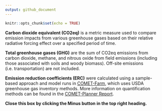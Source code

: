 ```yaml
---
output: github_document
---
```


```r
knitr::opts_chunk$set(echo = TRUE)
```

**Carbon dioxide equivalent (CO2eq)** is a metric measure used to compare emission impacts from various greenhouse gases based on their relative radiative forcing effect over a specified period of time.

**Total greenhouse gases (GHG)** are the sum of CO2eq emissions from carbon dioxide, methane, and nitrous oxide from field emissions (including those associated with soils and woody biomass). Off-site emissions (i.e. transportation) are not included.

**Emission reduction coefficients (ERC)** were calculated using a sample-based approach and model runs in <a href="http://comet-farm.com/" target="_blank"> COMET-Farm</a>, which uses USDA greenhouse gas inventory methods. More information on quantification methods can be found in the <a href="https://planner-prod2-dot-comet-201514.appspot.com/static/media/COMET-Planner_Report_Final.41c0b5e0.pdf/" target="_blank"> COMET-Planner Report</a>.

**Close this box by clicking the Minus button in the top right heading.**
